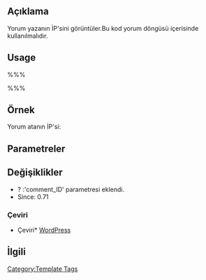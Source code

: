 {{Languages|
{{en|Template Tags/comment_author_IP}}
{{ja|テンプレートタグ/comment_author_IP}}
}}

== Açıklama ==

Yorum yazanın İP'sini görüntüler.Bu kod yorum döngüsü içerisinde kullanılmalıdır.
== Usage ==

%%% <?php comment_author_IP($comment_ID); ?> %%%

== Örnek ==

<p>Yorum atanın İP'si: <?php comment_author_IP(); ?></p>

== Parametreler ==

{{Parameter|comment_ID|integer|Yazarın İP'si bastırır.|optional}}

== Değişiklikler ==

* ? :'comment_ID' parametresi eklendi.
* Since: 0.71

=== Çeviri ===
* Çeviri* [http://www.wpustam.com/ WordPress]
== İlgili ==

{{Tag Comments Tags}}

{{Tag Footer}}

[[Category:Template Tags]]